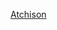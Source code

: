 {{US county navigation box
| collapse_state = {{{state|expanded}}}
| listclass      = hlist

| template_name  = 艾奇遜縣 (堪薩斯州)
| county         = 艾奇遜縣
| state          = 堪薩斯州
| seat           = 艾奇逊

| map_image      = Map of Kansas highlighting Atchison County.svg
| map_alt        = Map of Kansas highlighting Atchison County
| map_caption    = Map of Kansas highlighting Atchison County
| map_link       = List of counties in Kansas

| title1 = [[城市]]
| body1  = 
* [[艾奇逊 (堪萨斯州)|艾奇逊]]
* [[埃芬漢 (堪薩斯州)|埃芬漢]]
* [[休倫 (堪薩斯州)|休倫]]
* [[蘭開斯特 (堪薩斯州)|蘭開斯特]]
* [[馬斯科塔 (堪薩斯州)|馬斯科塔]]

| title2 = [[非建制地區]]
| body2  = 
* [[阿靈頓 (堪薩斯州)|阿靈頓]]
* [[卡明斯 (堪薩斯州)|卡明斯]]
* [[伊登 (堪薩斯州)|伊登]]
* [[法明頓 (堪薩斯州)|法明頓]]
* [[古德因滕特 (堪薩斯州)|古德因滕特]]
* [[基尼庫克 (堪薩斯州)|基尼庫克]]
* [[拉金堡 (堪薩斯州)|拉金堡]]‡
* [[蒙羅維亞 (堪薩斯州)|蒙羅維亞]]
* [[奧克米爾斯 (堪薩斯州)|奧克米爾斯]]
* [[帕內爾 (堪薩斯州)|帕內爾]]
* [[威廉斯港 (堪薩斯州)|威廉斯港]]
* [[波特 (堪薩斯州)|波特]]
* [[聖帕茲 (堪薩斯州)|聖帕茲]]
* [[香農 (堪薩斯州)|香農]]

| title3 = [[印第安保留地]]
| body3  = 
* {{le|基卡普部落 (堪薩斯州)|Kickapoo Tribe in Kansas|基卡普部落}}‡

| title4 = [[鬼鎮]]
| body4  = 
* [[芒特普萊森特 (堪薩斯州)|芒特普萊森特]]
* [[帕迪 (堪薩斯州)|帕迪]]

| title5 = [[鎮區 (美國)|鎮區]]
| body5  = 
* [[本頓鎮區 (堪薩斯州艾奇遜縣)|本頓鎮區]]
* [[中央鎮區 (堪薩斯州艾奇遜縣)|中央鎮區]]
* [[格拉斯霍珀鎮區 (堪薩斯州艾奇遜縣)|格拉斯霍珀鎮區]]
* [[卡皮奧馬鎮區 (堪薩斯州艾奇遜縣)|卡皮奧馬鎮區]]
* [[蘭開斯特鎮區 (堪薩斯州艾奇遜縣)|蘭開斯特鎮區]]
* [[芒特普萊森特鎮區 (堪薩斯州艾奇遜縣)|芒特普萊森特鎮區]]
* [[香農鎮區 (堪薩斯州艾奇遜縣)|香農鎮區]]
* [[沃爾納特鎮區 (堪薩斯州艾奇遜縣)|沃爾納特鎮區]]

| title6 = 註
| body6  = ‡該聚居地有部分位在鄰近一個或以上的縣份

}}<noinclude>
{{collapsible option}}
[[Category:堪薩斯州縣份導航模板|Atchison]]
[[Category:艾奇遜縣 (堪薩斯州)| ]]
</noinclude>